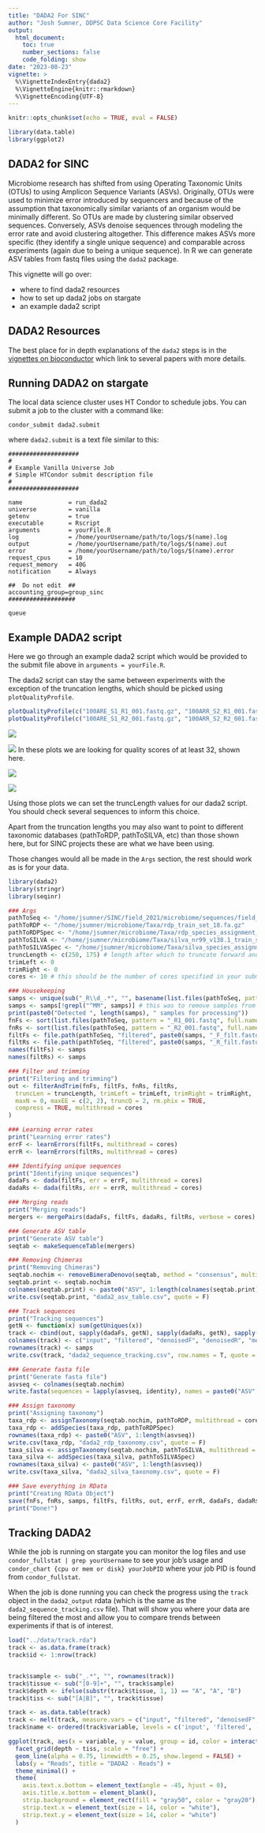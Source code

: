 ```yaml
---
title: "DADA2 For SINC"
author: "Josh Sumner, DDPSC Data Science Core Facility"
output: 
  html_document:
    toc: true
    number_sections: false
    code_folding: show
date: "2023-08-23"
vignette: >
  %\VignetteIndexEntry{dada2}
  %\VignetteEngine{knitr::rmarkdown}
  %\VignetteEncoding{UTF-8}
---
```


```r
knitr::opts_chunk$set(echo = TRUE, eval = FALSE)
```

```r
library(data.table)
library(ggplot2)
```


## DADA2 for SINC

Microbiome research has shifted from using Operating Taxonomic Units (OTUs) to using Amplicon Sequence Variants (ASVs). Originally, OTUs were used to minimize error introduced by sequencers and because of the assumption that taxonomically similar variants of an organism would be minimally different. So OTUs are made by clustering similar observed sequences. Conversely, ASVs denoise sequences through modeling the error rate and avoid clustering altogether. This difference makes ASVs more specific (they identify a single unique sequence) and comparable across experiments (again due to being a unique sequence). In R we can generate ASV tables from fastq files using the `dada2` package.

This vignette will go over:

- where to find dada2 resources
- how to set up dada2 jobs on stargate
- an example dada2 script

## DADA2 Resources

The best place for in depth explanations of the `dada2` steps is in the [vignettes on bioconductor](https://bioconductor.org/packages/devel/bioc/vignettes/dada2/inst/doc/dada2-intro.html) which link to several papers with more details.

## Running DADA2 on stargate

The local data science cluster uses HT Condor to schedule jobs. You can submit a job to the cluster with a command like:

```
condor_submit dada2.submit
```

where `dada2.submit` is a text file similar to this:

```
####################
#
# Example Vanilla Universe Job
# Simple HTCondor submit description file
#
####################

name             = run_dada2
universe         = vanilla
getenv           = true
executable       = Rscript
arguments        = yourFile.R
log              = /home/yourUsername/path/to/logs/$(name).log
output           = /home/yourUsername/path/to/logs/$(name).out
error            = /home/yourUsername/path/to/logs/$(name).error
request_cpus     = 10
request_memory   = 40G
notification     = Always

##  Do not edit  ##
accounting_group=group_sinc
###################

queue
```

## Example DADA2 script

Here we go through an example dada2 script which would be provided to the submit file above in `arguments = yourFile.R`.


The dada2 script can stay the same between experiments with the exception of the truncation lengths, which should be picked using `plotQualityProfile`. 

```r
plotQualityProfile(c("100ARE_S1_R1_001.fastq.gz", "100ARR_S2_R1_001.fastq.gz")) # forward
plotQualityProfile(c("100ARE_S1_R2_001.fastq.gz", "100ARR_S2_R2_001.fastq.gz")) # reverse
```

![](forward.png)

![](reverse.png)
In these plots we are looking for quality scores of at least 32, shown here.

![](forward_annotated.png)

![](reverse_annotated.png)

Using those plots we can set the truncLength values for our dada2 script. You should check several sequences to inform this choice.

Apart from the truncation lengths you may also want to point to different taxonomic databases (pathToRDP, pathToSILVA, etc) than those shown here, but for SINC projects these are what we have been using.

Those changes would all be made in the `Args` section, the rest should work as is for your data.

```r
library(dada2)
library(stringr)
library(seqinr)

### Args
pathToSeq <- "/home/jsumner/SINC/field_2021/microbiome/sequences/field_samples"
pathToRDP <- "/home/jsumner/microbiome/Taxa/rdp_train_set_18.fa.gz"
pathToRDPSpec <- "/home/jsumner/microbiome/Taxa/rdp_species_assignment_18_withBart.fa.gz"
pathToSILVA <- "/home/jsumner/microbiome/Taxa/silva_nr99_v138.1_train_set.fa.gz"
pathToSILVASpec <- "/home/jsumner/microbiome/Taxa/silva_species_assignment_v138.1_withBart.fa.gz"
truncLength <- c(250, 175) # length after which to truncate forward and reverse reads, respectively
trimLeft <- 0
trimRight <- 0
cores <- 10 # this should be the number of cores specified in your submit file

### Housekeeping
samps <- unique(sub("_R\\d_.*", "", basename(list.files(pathToSeq, pattern = "*.fastq*"))))
samps <- samps[!grepl("^MM", samps)] # this was to remove samples from a different experiment
print(paste0("Detected ", length(samps), " samples for processing"))
fnFs <- sort(list.files(pathToSeq, pattern = "_R1_001.fastq", full.names = TRUE))
fnRs <- sort(list.files(pathToSeq, pattern = "_R2_001.fastq", full.names = TRUE))
filtFs <- file.path(pathToSeq, "filtered", paste0(samps, "_F_filt.fastq.gz"))
filtRs <- file.path(pathToSeq, "filtered", paste0(samps, "_R_filt.fastq.gz"))
names(filtFs) <- samps
names(filtRs) <- samps

### Filter and trimming
print("Filtering and trimming")
out <- filterAndTrim(fnFs, filtFs, fnRs, filtRs,
  truncLen = truncLength, trimLeft = trimLeft, trimRight = trimRight,
  maxN = 0, maxEE = c(2, 2), truncQ = 2, rm.phix = TRUE,
  compress = TRUE, multithread = cores
)

### Learning error rates
print("Learning error rates")
errF <- learnErrors(filtFs, multithread = cores)
errR <- learnErrors(filtRs, multithread = cores)

### Identifying unique sequences
print("Identifying unique sequences")
dadaFs <- dada(filtFs, err = errF, multithread = cores)
dadaRs <- dada(filtRs, err = errR, multithread = cores)

### Merging reads
print("Merging reads")
mergers <- mergePairs(dadaFs, filtFs, dadaRs, filtRs, verbose = cores)

### Generate ASV table
print("Generate ASV table")
seqtab <- makeSequenceTable(mergers)

### Removing Chimeras
print("Removing Chimeras")
seqtab.nochim <- removeBimeraDenovo(seqtab, method = "consensus", multithread = cores)
seqtab.print <- seqtab.nochim
colnames(seqtab.print) <- paste0("ASV", 1:length(colnames(seqtab.print)))
write.csv(seqtab.print, "dada2_asv_table.csv", quote = F)

### Track sequences
print("Tracking sequences")
getN <- function(x) sum(getUniques(x))
track <- cbind(out, sapply(dadaFs, getN), sapply(dadaRs, getN), sapply(mergers, getN), rowSums(seqtab.nochim))
colnames(track) <- c("input", "filtered", "denoisedF", "denoisedR", "merged", "nonchim")
rownames(track) <- samps
write.csv(track, "dada2_sequence_tracking.csv", row.names = T, quote = F)

### Generate fasta file
print("Generate fasta file")
asvseq <- colnames(seqtab.nochim)
write.fasta(sequences = lapply(asvseq, identity), names = paste0("ASV", 1:length(asvseq)), file.out = "dada2_asv.fasta")

### Assign taxonomy
print("Assigning taxonomy")
taxa_rdp <- assignTaxonomy(seqtab.nochim, pathToRDP, multithread = cores)
taxa_rdp <- addSpecies(taxa_rdp, pathToRDPSpec)
rownames(taxa_rdp) <- paste0("ASV", 1:length(asvseq))
write.csv(taxa_rdp, "dada2_rdp_taxonomy.csv", quote = F)
taxa_silva <- assignTaxonomy(seqtab.nochim, pathToSILVA, multithread = cores)
taxa_silva <- addSpecies(taxa_silva, pathToSILVASpec)
rownames(taxa_silva) <- paste0("ASV", 1:length(asvseq))
write.csv(taxa_silva, "dada2_silva_taxonomy.csv", quote = F)

### Save everything in RData
print("Creating RData Object")
save(fnFs, fnRs, samps, filtFs, filtRs, out, errF, errR, dadaFs, dadaRs, mergers, seqtab, seqtab.nochim, track, seqtab.print, asvseq, taxa_rdp, taxa_silva, file = "dada2_output.RData")
print("Done!")
```


## Tracking DADA2

While the job is running on stargate you can monitor the log files and use `condor_fullstat | grep yourUsername` to see your job's usage and `condor_chart {cpu or mem or disk} yourJobPID` where your job PID is found from `condor_fullstat`. 

When the job is done running you can check the progress using the `track` object in the `dada2_output` rdata (which is the same as the `dada2_sequence_tracking.csv` file). That will show you where your data are being filtered the most and allow you to compare trends between experiments if that is of interest.

```r
load("../data/track.rda")
track <- as.data.frame(track)
track$id <- 1:nrow(track)


track$sample <- sub("_.*", "", rownames(track))
track$tissue <- sub("[0-9]+", "", track$sample)
track$depth <- ifelse(substr(track$tissue, 1, 1) == "A", "A", "B")
track$tiss <- sub("[A|B]", "", track$tissue)

track <- as.data.table(track)
track <- melt(track, measure.vars = c("input", "filtered", "denoisedF", "denoisedR", "merged", "nonchim"))
track$name <- ordered(track$variable, levels = c('input', 'filtered', 'denoisedF', 'denoisedR', 'merged', 'nonchim'))

ggplot(track, aes(x = variable, y = value, group = id, color = interaction(depth, tiss))) +
  facet_grid(depth ~ tiss, scale = "free") +
  geom_line(alpha = 0.75, linewidth = 0.25, show.legend = FALSE) +
  labs(y = "Reads", title = "DADA2 - Reads") +
  theme_minimal() +
  theme(
    axis.text.x.bottom = element_text(angle = -45, hjust = 0),
    axis.title.x.bottom = element_blank(),
    strip.background = element_rect(fill = "gray50", color = "gray20"),
    strip.text.x = element_text(size = 14, color = "white"),
    strip.text.y = element_text(size = 14, color = "white")
  )
```





